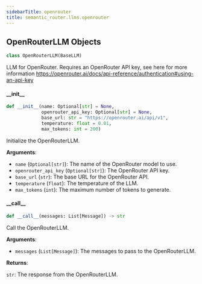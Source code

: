 ```yaml
---
sidebarTitle: openrouter
title: semantic_router.llms.openrouter
---
```


## OpenRouterLLM Objects

```python
class OpenRouterLLM(BaseLLM)
```

LLM for OpenRouter. Requires an OpenRouter API key, see here for more information
https://openrouter.ai/docs/api-reference/authentication#using-an-api-key

#### \_\_init\_\_

```python
def __init__(name: Optional[str] = None,
             openrouter_api_key: Optional[str] = None,
             base_url: str = "https://openrouter.ai/api/v1",
             temperature: float = 0.01,
             max_tokens: int = 200)
```

Initialize the OpenRouterLLM.

**Arguments**:

- `name` (`Optional[str]`): The name of the OpenRouter model to use.
- `openrouter_api_key` (`Optional[str]`): The OpenRouter API key.
- `base_url` (`str`): The base URL for the OpenRouter API.
- `temperature` (`float`): The temperature of the LLM.
- `max_tokens` (`int`): The maximum number of tokens to generate.

#### \_\_call\_\_

```python
def __call__(messages: List[Message]) -> str
```

Call the OpenRouterLLM.

**Arguments**:

- `messages` (`List[Message]`): The messages to pass to the OpenRouterLLM.

**Returns**:

`str`: The response from the OpenRouterLLM.

